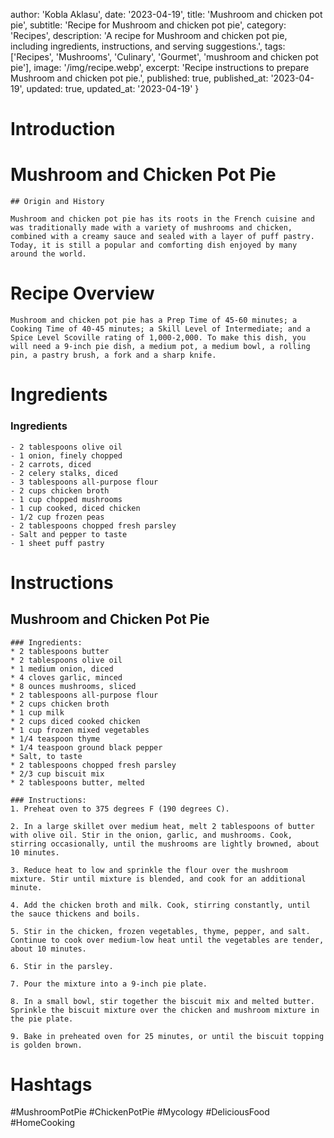 
  author: 'Kobla Aklasu',
  date: '2023-04-19',
  title: 'Mushroom and chicken pot pie',
  subtitle: 'Recipe for Mushroom and chicken pot pie',
  category: 'Recipes',
  description: 'A recipe for Mushroom and chicken pot pie, including ingredients, instructions, and serving suggestions.',
  tags: ['Recipes', 'Mushrooms', 'Culinary', 'Gourmet', 'mushroom and chicken pot pie'],
  image: '/img/recipe.webp',
  excerpt: 'Recipe instructions to prepare Mushroom and chicken pot pie.',
  published: true,
  published_at: '2023-04-19',
  updated: true,
  updated_at: '2023-04-19'
}


  # Introduction

# Mushroom and Chicken Pot Pie
    
    ## Origin and History
    
    Mushroom and chicken pot pie has its roots in the French cuisine and was traditionally made with a variety of mushrooms and chicken, combined with a creamy sauce and sealed with a layer of puff pastry. Today, it is still a popular and comforting dish enjoyed by many around the world.

# Recipe Overview

    Mushroom and chicken pot pie has a Prep Time of 45-60 minutes; a Cooking Time of 40-45 minutes; a Skill Level of Intermediate; and a Spice Level Scoville rating of 1,000-2,000. To make this dish, you will need a 9-inch pie dish, a medium pot, a medium bowl, a rolling pin, a pastry brush, a fork and a sharp knife.

# Ingredients

### Ingredients 
    
    - 2 tablespoons olive oil 
    - 1 onion, finely chopped 
    - 2 carrots, diced 
    - 2 celery stalks, diced 
    - 3 tablespoons all-purpose flour 
    - 2 cups chicken broth 
    - 1 cup chopped mushrooms 
    - 1 cup cooked, diced chicken 
    - 1/2 cup frozen peas 
    - 2 tablespoons chopped fresh parsley 
    - Salt and pepper to taste 
    - 1 sheet puff pastry

# Instructions

## Mushroom and Chicken Pot Pie
    
    ### Ingredients: 
    * 2 tablespoons butter 
    * 2 tablespoons olive oil 
    * 1 medium onion, diced
    * 4 cloves garlic, minced
    * 8 ounces mushrooms, sliced
    * 2 tablespoons all-purpose flour
    * 2 cups chicken broth
    * 1 cup milk 
    * 2 cups diced cooked chicken
    * 1 cup frozen mixed vegetables
    * 1/4 teaspoon thyme
    * 1/4 teaspoon ground black pepper
    * Salt, to taste
    * 2 tablespoons chopped fresh parsley 
    * 2/3 cup biscuit mix
    * 2 tablespoons butter, melted
    
    ### Instructions: 
    1. Preheat oven to 375 degrees F (190 degrees C).
    
    2. In a large skillet over medium heat, melt 2 tablespoons of butter with olive oil. Stir in the onion, garlic, and mushrooms. Cook, stirring occasionally, until the mushrooms are lightly browned, about 10 minutes.
    
    3. Reduce heat to low and sprinkle the flour over the mushroom mixture. Stir until mixture is blended, and cook for an additional minute.
    
    4. Add the chicken broth and milk. Cook, stirring constantly, until the sauce thickens and boils.
    
    5. Stir in the chicken, frozen vegetables, thyme, pepper, and salt. Continue to cook over medium-low heat until the vegetables are tender, about 10 minutes.
    
    6. Stir in the parsley.
    
    7. Pour the mixture into a 9-inch pie plate.
    
    8. In a small bowl, stir together the biscuit mix and melted butter. Sprinkle the biscuit mixture over the chicken and mushroom mixture in the pie plate.
    
    9. Bake in preheated oven for 25 minutes, or until the biscuit topping is golden brown.

# Hashtags

#MushroomPotPie #ChickenPotPie #Mycology #DeliciousFood #HomeCooking




